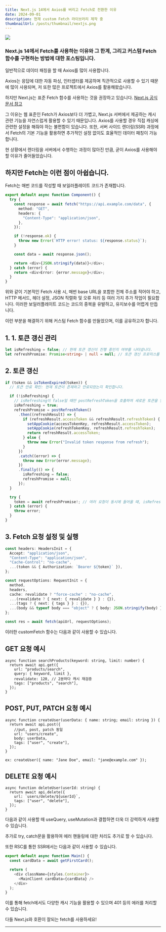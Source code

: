 ```yaml
---
title: Next.js 14에서 Axios를 버리고 Fetch로 전환한 이유
date: 2024-09-01
description: 현재 custom Fetch 라이브러리 제작 중
thumbnailUrl: /posts/thumbnail/nextjs.png
---
```


![](/posts/thumbnail/nextjs.png)

<h3 className="text-center">
  Next.js 14에서 Fetch를 사용하는 이유와 그 한계, 그리고 커스텀 Fetch 함수를
  구현하는 방법에 대한 포스팅입니다.
</h3>

일반적으로 데이터 패칭을 할 때 Axios를 많이 사용합니다.

Axios는 응답에 대한 자동 파싱, 인터셉터를 제공하며 직관적으로 사용할 수 있기 때문에 많이 사용되며, 저 또한 많은 프로젝트에서 Axios를 활용해왔습니다.

하지만 Next.js는 표준 Fetch 함수를 사용하는 것을 권장하고 있습니다. [Next.js 공식문서 참고]

그 이유는 웹 표준인 Fetch가 Axios보다 더 가볍고, Next.js 서버에서 제공하는 캐시 관련 기능을 자연스럽게 활용할 수 있기 때문입니다. Axios를 사용할 경우 직접 캐싱에 관련한 설정을 해줘야 하는 불편함이 있습니다. 또한, 서버 사이드 렌더링(SSR) 과정에서 Fetch의 기본 기능을 활용하면 추가적인 설정 없이도 효율적인 데이터 패칭이 가능합니다.

현 상황에서 렌더링을 서버에서 수행하는 과정이 많아진 만큼, 굳이 Axios를 사용해야 할 이유가 줄어들었습니다.

<h2>하지만 Fetch는 이런 점이 아쉽습니다.</h2>

Fetch는 매번 코드를 작성할 때 보일러플레이트 코드가 존재합니다.

```ts
export default async function Component() {
  try {
    const response = await fetch("https://api.example.com/data", {
      method: "GET",
      headers: {
        "Content-Type": "application/json",
      },
    });

    if (!response.ok) {
      throw new Error(`HTTP error! status: ${response.status}`);
    }

    const data = await response.json();

    return <div>{JSON.stringify(data)}</div>;
  } catch (error) {
    return <div>Error: {error.message}</div>;
  }
}
```

위와 같이 기본적인 Fetch 사용 시, 매번 base URL을 포함한 전체 주소를 적어야 하고, HTTP 메서드, 헤더 설정, JSON 직렬화 및 오류 처리 등 여러 가지 추가 작업이 필요합니다. 이러한 보일러플레이트 코드는 코드의 중복을 유발하고, 유지보수를 어렵게 만듭니다.

이런 부분을 해결하기 위해 커스텀 Fetch 함수를 만들었으며, 이를 공유하고자 합니다.

## 1. 1. 토큰 갱신 관리

```ts
let isRefreshing = false; // 현재 토큰 갱신이 진행 중인지 여부를 나타냅니다.
let refreshPromise: Promise<string> | null = null; // 토큰 갱신 프로미스를 저장하여, 동시 요청이 동일한 갱신 프로세스를 공유하도록 합니다.
```

## 2. 토큰 갱신

```ts
if (token && isTokenExpired(token)) {
  // 토큰 만료 확인: 현재 토큰이 존재하고 만료되었는지 확인합니다.

  if (!isRefreshing) {
    // isRefreshing이 false일 때만 postRefreshToken을 호출하여 새로운 토큰을 발급받습니다. 이때 refreshPromise에 프로미스를 저장합니다.
    isRefreshing = true;
    refreshPromise = postRefreshToken()
      .then((refreshResult) => {
        if (refreshResult.accessToken && refreshResult.refreshToken) {
          setAppCookie(accessTokenKey, refreshResult.accessToken);
          setAppCookie(refreshTokenKey, refreshResult.refreshToken);
          return refreshResult.accessToken;
        } else {
          throw new Error("Invalid token response from refresh");
        }
      })
      .catch((error) => {
        throw new Error(error.message);
      })
      .finally(() => {
        isRefreshing = false;
        refreshPromise = null;
      });
  }

  try {
    token = await refreshPromise!; // 여러 요청이 동시에 들어올 때, isRefreshing이 true이면 기존의 refreshPromise를 await 하여 토큰 갱신이 완료될 때까지 기다립니다.
  } catch (error) {
    throw error;
  }
}
```

## 3. Fetch 요청 설정 및 실행

```ts
const headers: HeadersInit = {
  Accept: "application/json",
  "Content-Type": "application/json",
  "Cache-Control": "no-cache",
  ...(token && { Authorization: `Bearer ${token}` }),
};

const requestOptions: RequestInit = {
  method,
  headers,
  cache: revalidate ? "force-cache" : "no-cache",
  ...(revalidate ? { next: { revalidate } } : {}),
  ...(tags ? { next: { tags } } : {}),
  ...(body && typeof body === "object" ? { body: JSON.stringify(body) } : {}),
};

const res = await fetch(apiUrl, requestOptions);
```

이러한 customFetch 함수는 다음과 같이 사용할 수 있습니다.

## GET 요청 예시

```tsx
async function searchProducts(keyword: string, limit: number) {
  return await api.get({
    url: "products/search",
    query: { keyword, limit },
    revalidate: 120, // 2분마다 캐시 재검증
    tags: ["products", "search"],
  });
}
```

## POST, PUT, PATCH 요청 예시

```tsx
async function createUser(userData: { name: string; email: string }) {
  return await api.post({
    //put, post, patch 동일
    url: "users/create",
    body: userData,
    tags: ["user", "create"],
  });
}

ex: createUser({ name: "Jane Doe", email: "jane@example.com" });
```

## DELETE 요청 예시

```tsx
async function deleteUser(userId: string) {
  return await api.delete({
    url: `users/delete/${userId}`,
    tags: ["user", "delete"],
  });
}
```

다음과 같이 사용할 때 useQuery, useMutation과 결합하면 더욱 더 강력하게 사용할 수 있습니다.

추가로 try, catch문을 활용하여 에러 핸들링에 대한 처리도 추가로 할 수 있습니다.

또한 RSC를 통한 SSR에서는 다음과 같이 사용할 수 있습니다.

```ts
export default async function Main() {
  const cardData = await getFirstCard();

  return (
    <div className={styles.Container}>
      <MainClient cardData={cardData} />
    </div>
  );
}
```

이를 통해 fetch에서도 다양한 캐시 기능을 활용할 수 있으며 401 등의 에러를 처리할 수 있습니다.

다들 Next.js와 호환이 잘되는 fetch를 사용하세요!

---

[Next.js 공식문서 참고]: https://nextjs.org/docs/app/api-reference/functions/fetch
